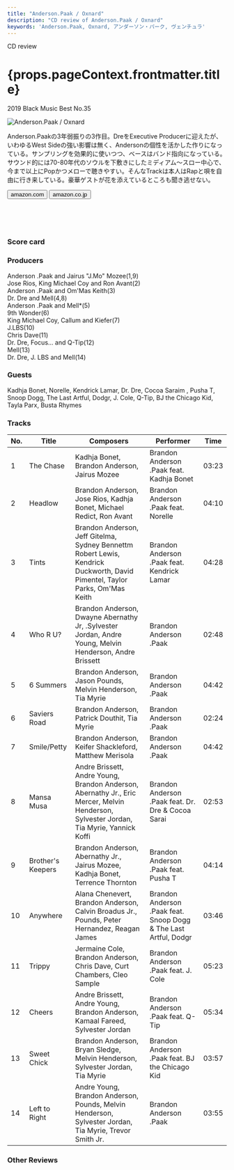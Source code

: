 ```yaml
---
title: "Anderson.Paak / Oxnard"
description: "CD review of Anderson.Paak / Oxnard"
keywords: 'Anderson.Paak, Oxnard, アンダーソン・パーク, ヴェンチュラ'
---
```





<p className="largeP">CD review</p>
<h1 className="h1--no--margin">{props.pageContext.frontmatter.title}</h1>
<p className="largeP"><Link to="/best50/2019/">2019 Black Music Best No.35</Link></p>

<Row  className="image-card-group">
	<Column colMd={"4"} colLg={"4"} noGutterMdLeft="">
       <ImageCard>

![Anderson.Paak / Oxnard](../../images/cd/andersonpaak3L.jpg) 

</ImageCard>
	</Column>
	<Column colMd={"4"} colLg={"8"} noGutterMdLeft="">
	<p>
	Anderson.Paakの3年弱振りの3作目。DreをExecutive Producerに迎えたが、いわゆるWest Sideの強い影響は無く、Andersonの個性を活かした作りになっている。サンプリングを効果的に使いつつ、ベースはバンド指向になっている。サウンド的には70-80年代のソウルを下敷きにしたミディアム～スロー中心で、今まで以上にPopかつメローで聴きやすい。そんなTrackは本人はRapと唄を自由に行き来している。豪華ゲストが花を添えているところも聞き逃せない。</p>
    <div>
	  <Button href="https://amzn.to/2B4MqYP" kind="primary" size="small" renderIcon={ArrowUpRight24}>
      amazon.com
      </Button>
	  <Button href="https://amzn.to/2YrfouF" kind="secondary" size="small" renderIcon={ArrowUpRight24}>
      amazon.co.jp
      </Button>
	</div>
	 <br/>
	<a style="display:inline-block;overflow:hidden;background:url(https://linkmaker.itunes.apple.com/ja-jp/lockup.svg?releaseDate=2018-11-16&kind=album&bubble=apple_music&style=mono-black) no-repeat;width:180px;height:45px;" href="https://geo.music.apple.com/jp/album/oxnard/1439982774?mt=1&app=music&ls=1&at=11lcug"></a>
	<a style="display:inline-block;overflow:hidden;background:url(https://linkmaker.itunes.apple.com/ja-jp/badge-lrg.svg?releaseDate=2018-11-16T00:00:00Z&kind=album&bubble=itunes_music) no-repeat;width:140px;height:45px;" href="https://geo.music.apple.com/jp/album/oxnard/1439982774?app=itunes&at=11lcug"></a>
	</Column>
</Row>
<Row >
	<Column colMd={"4"} colLg={"4"} noGutterMdLeft="">
<div>
    <h3>Score card</h3>
	<SliderJS1 value="4" />
    <SliderJS2 value="1" />
	<SliderJS3 value="1" />
    <SliderJS4 value="9" />
</div>
</Column>
<Column colMd={"4"} colLg={"8"} noGutterMdLeft="">
<div>
<h3>Producers</h3>
<p>
Anderson .Paak and Jairus "J.Mo" Mozee(1,9)
<br/>Jose Rios, King Michael Coy and Ron Avant(2)
<br/>Anderson .Paak and Om'Mas Keith(3)
<br/>Dr. Dre and Mell(4,8)
<br/>Anderson .Paak and Mell*(5)
<br/>9th Wonder(6)
<br/>King Michael Coy, Callum and Kiefer(7)
<br/>J.LBS(10)
<br/>Chris Dave(11)
<br/>Dr. Dre, Focus... and Q-Tip(12)
<br/>Mell(13)
<br/>Dr. Dre, J. LBS and Mell(14)
</p>
<h3>Guests</h3>
<p>
Kadhja Bonet, Norelle, Kendrick Lamar, Dr. Dre, Cocoa Saraim , Pusha T, Snoop Dogg, The Last Artful, Dodgr, J. Cole, Q-Tip, BJ the Chicago Kid, Tayla Parx, Busta Rhymes
</p>
</div>
</Column>
</Row>

<h3>Tracks</h3>

| No. |	 Title            |	 Composers                                                                                                                             	|	 Performer                                                     | Time  |
| --- |	----------------- |	--------------------------------------------------------------------------------------------------------------------------------------- | ---------------------------------------------------------------- | ----- |
| 1	  |	The Chase         | Kadhja Bonet, Brandon Anderson, Jairus Mozee                                                                                           	| Brandon Anderson .Paak feat. Kadhja Bonet                        | 03:23 |
| 2	  |	Headlow           | Brandon Anderson, Jose Rios, Kadhja Bonet, Michael Redict, Ron Avant                                                                   	| Brandon Anderson .Paak feat. Norelle                             | 04:10 |
| 3	  |	Tints             | Brandon Anderson, Jeff Gitelma, Sydney Bennettm Robert Lewis, Kendrick Duckworth, David Pimentel, Taylor Parks, Om'Mas Keith           	| Brandon Anderson .Paak feat. Kendrick Lamar                      | 04:28 |
| 4	  |	Who R U?          | Brandon Anderson, Dwayne Abernathy Jr, .Sylvester Jordan, Andre Young, Melvin Henderson, Andre Brissett                                	| Brandon Anderson .Paak                                           | 02:48 |
| 5	  |	6 Summers         | Brandon Anderson, Jason Pounds, Melvin Henderson, Tia Myrie                                                                            	| Brandon Anderson .Paak                                           | 04:42 |
| 6	  |	Saviers Road      | Brandon Anderson, Patrick Douthit, Tia Myrie                                                                                           	| Brandon Anderson .Paak                                           | 02:24 |
| 7	  |	Smile/Petty       | Brandon Anderson, Keifer Shackleford, Matthew Merisola                                                                                 	| Brandon Anderson .Paak                                           | 04:42 |
| 8	  |	Mansa Musa        | Andre Brissett, Andre Young, Brandon Anderson, Abernathy Jr., Eric Mercer, Melvin Henderson, Sylvester Jordan, Tia Myrie, Yannick Koffi	| Brandon Anderson .Paak feat. Dr. Dre & Cocoa Sarai               | 02:53 |
| 9	  |	Brother's Keepers | Brandon Anderson, Abernathy Jr., Jairus Mozee, Kadhja Bonet, Terrence Thornton                                                         	| Brandon Anderson .Paak feat. Pusha T                             | 04:14 |
| 10  |	Anywhere          | Alana Chenevert, Brandon Anderson, Calvin Broadus Jr., Pounds, Peter Hernandez, Reagan James                                           	| Brandon Anderson .Paak feat. Snoop Dogg & The Last Artful, Dodgr | 03:46 |
| 11  |	Trippy            | Jermaine Cole, Brandon Anderson, Chris Dave, Curt Chambers, Cleo Sample                                                                	| Brandon Anderson .Paak feat. J. Cole                             | 05:23 |
| 12  |	Cheers            | Andre Brissett, Andre Young, Brandon Anderson, Kamaal Fareed, Sylvester Jordan                                                         	| Brandon Anderson .Paak feat. Q-Tip                               | 05:34 |
| 13  |	Sweet Chick       | Brandon Anderson, Bryan Sledge, Melvin Henderson, Sylvester Jordan, Tia Myrie                                                          	| Brandon Anderson .Paak feat. BJ the Chicago Kid                  | 03:57 |
| 14  |	Left to Right     | Andre Young, Brandon Anderson, Pounds, Melvin Henderson, Sylvester Jordan, Tia Myrie, Trevor Smith Jr.                                 	| Brandon Anderson .Paak                                           | 03:55 |

<h3>Other Reviews</h3>

<Row>
<Column colMd={3} colLg={3} noGutterMdLeft>
<Review1 />
</Column>
</Row>